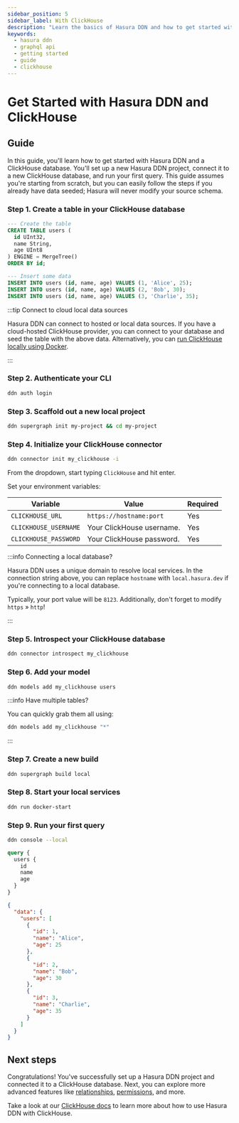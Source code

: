 ```yaml
---
sidebar_position: 5
sidebar_label: With ClickHouse
description: "Learn the basics of Hasura DDN and how to get started with a ClickHouse database."
keywords:
  - hasura ddn
  - graphql api
  - getting started
  - guide
  - clickhouse
---
```



# Get Started with Hasura DDN and ClickHouse

<Prereqs />

## Guide

In this guide, you'll learn how to get started with Hasura DDN and a ClickHouse database. You'll set up a new Hasura DDN
project, connect it to a new ClickHouse database, and run your first query. This guide assumes you're starting from
scratch, but you can easily follow the steps if you already have data seeded; Hasura will never modify your source
schema.

### Step 1. Create a table in your ClickHouse database

```sql title="First, you'll create a new table in your ClickHouse database:"
--- Create the table
CREATE TABLE users (
  id UInt32,
  name String,
  age UInt8
) ENGINE = MergeTree()
ORDER BY id;

--- Insert some data
INSERT INTO users (id, name, age) VALUES (1, 'Alice', 25);
INSERT INTO users (id, name, age) VALUES (2, 'Bob', 30);
INSERT INTO users (id, name, age) VALUES (3, 'Charlie', 35);
```

:::tip Connect to cloud local data sources

Hasura DDN can connect to hosted or local data sources. If you have a cloud-hosted ClickHouse provider, you can connect
to your database and seed the table with the above data. Alternatively, you can
[run ClickHouse locally using Docker](https://hub.docker.com/r/clickhouse/clickhouse-server/).

:::

### Step 2. Authenticate your CLI

```sh title="Before you can create a new Hasura DDN project, you need to authenticate your CLI:"
ddn auth login
```

### Step 3. Scaffold out a new local project

```sh title="Next, you'll create a new Hasura DDN project. Run the following command:"
ddn supergraph init my-project && cd my-project
```

### Step 4. Initialize your ClickHouse connector

```sh title="Initialize a new ClickHouse connector. Run the following command:"
ddn connector init my_clickhouse -i
```

From the dropdown, start typing `ClickHouse` and hit enter.

Set your environment variables:

| Variable              | Value                     | Required |
| --------------------- | ------------------------- | -------- |
| `CLICKHOUSE_URL`      | `https://hostname:port`   | Yes      |
| `CLICKHOUSE_USERNAME` | Your ClickHouse username. | Yes      |
| `CLICKHOUSE_PASSWORD` | Your ClickHouse password. | Yes      |

:::info Connecting a local database?

Hasura DDN uses a unique domain to resolve local services. In the connection string above, you can replace `hostname`
with `local.hasura.dev` if you're connecting to a local database.

Typically, your port value will be `8123`. Additionally, don't forget to modify `https` » `http`!

:::

### Step 5. Introspect your ClickHouse database

```sh title="Next, you'll introspect your ClickHouse database:"
ddn connector introspect my_clickhouse
```

### Step 6. Add your model

```sh title="Now, you'll track the tables in your ClickHouse database:"
ddn models add my_clickhouse users
```

:::info Have multiple tables?

You can quickly grab them all using:

```sh
ddn models add my_clickhouse "*"
```

:::

### Step 7. Create a new build

```sh title="Next, you'll create a new build:"
ddn supergraph build local
```

### Step 8. Start your local services

```sh title="Start your local Hasura DDN Engine and ClickHouse connector:"
ddn run docker-start
```

### Step 9. Run your first query

```sh title="Open your local console:"
ddn console --local
```

```graphql title="And, if you write a query like this:"
query {
  users {
    id
    name
    age
  }
}
```

```json title=You'll get a response like this:
{
  "data": {
    "users": [
      {
        "id": 1,
        "name": "Alice",
        "age": 25
      },
      {
        "id": 2,
        "name": "Bob",
        "age": 30
      },
      {
        "id": 3,
        "name": "Charlie",
        "age": 35
      }
    ]
  }
}
```

## Next steps

Congratulations! You've successfully set up a Hasura DDN project and connected it to a ClickHouse database. Next, you
can explore more advanced features like [relationships](/supergraph-modeling/relationships.mdx),
[permissions](/supergraph-modeling/permissions.mdx), and more.

Take a look at our [ClickHouse docs](/connectors/clickhouse/index.mdx) to learn more about how to use Hasura DDN with
ClickHouse.
